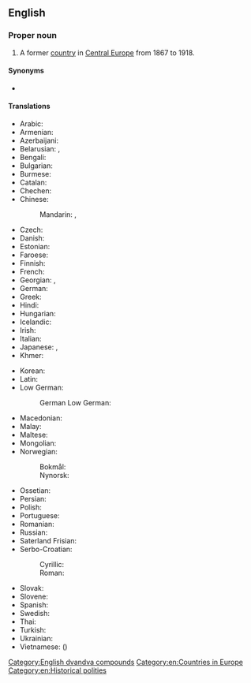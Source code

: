 ==English==
{{wikipedia}}

===Proper noun===
{{en-proper noun}}

# {{senseid|en|Q28513}}{{lb|en|historical}} A former [[country]] in [[Central Europe]] from 1867 to 1918.

====Synonyms====
* {{l|en|Austro-Hungary}}

====Translations====
{{trans-top|id=Q28513|former country in Central Europe}}
* Arabic: {{t|ar|النِّمْسَا وَالْمَجَر|f}}
* Armenian: {{t|hy|Ավստրո-Հունգարիա}}
* Azerbaijani: {{t|az|Avstriya-Macarıstan}}
* Belarusian: {{t|be|А́ўстра-Ве́нгрыя|f}}, {{t|be|А́ўстра-Вуго́ршчына|f}}
* Bengali: {{t|bn|অস্ট্রিয়া-হাঙ্গেরি}}
* Bulgarian: {{t|bg|А́встро-Унга́рия|f}}
* Burmese: {{t|my|[[ဩစတြီးယား]][[ဟန်ဂေရီ]][[နိုင်ငံ]]}}
* Catalan: {{t|ca|Àustria-Hongria|f}}
* Chechen: {{t|ce|Австри-Венгре}}
* Chinese:
*: Mandarin: {{t+|cmn|奧匈帝國}}, {{t+|cmn|奥匈帝国|tr=Ào-Xiōng dìguó}}
* Czech: {{t+|cs|Rakousko-Uhersko|n}}
* Danish: {{t|da|Østrig-Ungarn}}
* Estonian: {{t|et|Austria-Ungari}}
* Faroese: {{t|fo|Eysturríki-Ungarn|n}}
* Finnish: {{t+|fi|Itävalta-Unkari}}
* French: {{t+|fr|Autriche-Hongrie|f}}
* Georgian: {{t|ka|ავსტრია-უნგრეთი}}, {{t|ka|ავსტრო-უნგრეთი}}
* German: {{t+|de|Österreich-Ungarn|n}}
* Greek: {{t+|el|Αυστροουγγαρία|f|sc=Grek}}
* Hindi: {{t|hi|ऑस्ट्रिया-हंगरी}}
* Hungarian: {{t|hu|Ausztria-Magyarország}}
* Icelandic: {{t|is|Austurríki-Ungverjaland}}
* Irish: {{t|ga|an Ostair agus an Ungáir|f}}
* Italian: {{t|it|Austria-Ungheria|f}}
* Japanese: {{t|ja|オーストリア＝ハンガリー帝国|tr=Ōsutoria-Hangarī teikoku}}, {{t|ja|オーストリア＝ハンガリー|tr=Ōsutoria-Hangarī}}
* Khmer: {{t|km|អូទ្រីស-ហុងគ្រី|tr=ʾoutriih-hongkrii}}
{{trans-mid}}
* Korean: {{t|ko|^오스트리아-^헝가리}}
* Latin: {{t|la|Austriacum-Hungaricum}}
* Low German:
*: German Low German: {{t|nds-de|Öösterriek-Ungarn|n}}
* Macedonian: {{t|mk|Австро-Унгарија|f}}
* Malay: {{t|ms|Austria-Hungary}}
* Maltese: {{t|mt|Awstrija-Ungerija}}
* Mongolian: {{t|mn|Австри-Унгар}}
* Norwegian:
*: Bokmål: {{t|nb|Østerrike-Ungarn}}
*: Nynorsk: {{t|nn|Austerrike-Ungarn}}
* Ossetian: {{t|os|Австри-Венгри}}
* Persian: {{t|fa|اتریش-مجارستان|tr=otriš-majârestân}}
* Polish: {{t+|pl|Austro-Węgry|p}}
* Portuguese: {{t+|pt|Áustria-Hungria|f}}
* Romanian: {{t|ro|Austro-Ungaria|f}}
* Russian: {{t+|ru|А́встро-Ве́нгрия|f}}
* Saterland Frisian: {{t|stq|Aastriek-Ungarn}}
* Serbo-Croatian:
*: Cyrillic: {{t|sh|Аустро-Угарска|f}}
*: Roman: {{t+|sh|Austro-Ugarska|f}}
* Slovak: {{t|sk|Rakúsko-Uhorsko|n}}
* Slovene: {{t+|sl|Ávstro-Ógrska|f}}
* Spanish: {{t+|es|Austria-Hungría|f}}
* Swedish: {{t+|sv|Österrike-Ungern|n}}
* Thai: {{t|th|[[จักรวรรดิ]][[ออสเตรีย]]-[[ฮังการี]]|tr=jàk-grà-wàt ɔ́ɔs-dtriia-hang-gaa-rîi}}
* Turkish: {{t|tr|Avusturya-Macaristan}}
* Ukrainian: {{t|uk|А́встро-Уго́рщина|f}}
* Vietnamese: {{t|vi|Đế quốc Áo-Hung}} ({{t|vi|帝國奧匈}})
{{trans-bottom}}

[[Category:English dvandva compounds]]
[[Category:en:Countries in Europe]]
[[Category:en:Historical polities]]